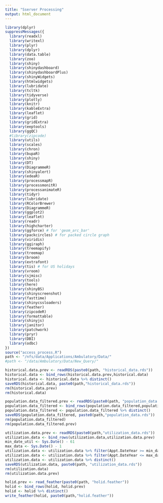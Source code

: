 ---
title: "Sserver Processing"
output: html_document
---


```{r cars}
library(dplyr)
suppressMessages({
  library(readxl)
  library(writexl)
  library(plyr)
  library(dplyr)
  library(data.table)
  library(zoo)
  library(shiny)
  library(shinydashboard)
  library(shinydashboardPlus)
  library(shinyWidgets)
  library(htmlwidgets)
  library(lubridate)
  library(tcltk)
  library(tidyverse)
  library(plotly)
  library(knitr)
  library(kableExtra)
  library(leaflet)
  library(grid)
  library(gridExtra)
  library(eeptools)
  library(ggQC)
  #library(zipcode)
  library(utils)
  library(scales)
  library(chron)
  library(bupaR)
  library(shiny)
  library(DT)
  library(DiagrammeR)
  library(shinyalert)
  library(edeaR)
  library(processmapR)
  library(processmonitR)
  library(processanimateR)
  library(tidyr)
  library(lubridate)
  library(RColorBrewer)
  library(DiagrammeR)
  library(ggplot2)
  library(leaflet)
  library(readr)
  library(highcharter)
  library(ggforce) # for 'geom_arc_bar'
  library(packcircles) # for packed circle graph
  library(viridis)
  library(ggiraph)
  library(treemapify)
  library(treemap)
  library(broom)
  library(extrafont)
  library(tis) # for US holidays
  library(vroom)
  library(sjmisc)
  library(tools)
  library(here)
  library(shinyBS)
  library(shinyscreenshot)
  library(fasttime)
  library(shinycssloaders)
  library(feather)
  library(zipcodeR)
  library(formattable)
  library(shinyjs)
  library(janitor)
  library(patchwork)
  library(pryr)
  library(DBI)
  library(odbc)
})
source("access_process.R")
path <- "/nfs/data/Applications/Ambulatory/Data/"
#path <- "/data/Ambulatory/Data/New_Query/"

historical.data.prev <- readRDS(paste0(path, "historical_data.rds"))
historical.data <- bind_rows(historical.data.prev,historical.data)
historical.data <- historical.data %>% distinct()
saveRDS(historical.data, paste0(path,"historical_data.rds"))
rm(historical.data.prev)
rm(historical.data)

population.data_filtered.prev <- readRDS(paste0(path, "population_data.rds"))
population.data_filtered <- bind_rows(population.data_filtered,population.data_filtered.prev)
population.data_filtered <- population.data_filtered %>% distinct()
saveRDS(population.data_filtered, paste0(path,"population_data.rds"))
rm(population.data_filtered)
rm(population.data_filtered.prev)

utilization.data.prev <- readRDS(paste0(path,"utilization_data.rds"))
utilization.data <- bind_rows(utilization.data,utilization.data.prev)
min_date_util <- Sys.Date() - 61
max_data <- Sys.Date() - 1
utilization.data <- utilization.data %>% filter(Appt.DateYear >= min_date_util)
utilization.data <- utilization.data %>% filter(Appt.DateYear <= max_date_util)
utilization.data <- utilization.data %>% distinct()
saveRDS(utilization.data, paste0(path, "utilization_data.rds"))
rm(utilization.data)
rm(utilization.data.prev)

holid.prev <- read_feather(paste0(path, "holid.feather"))
holid <- bind_rows(holid, holid.prev)
holid <- holid %>% distinct()
write_feather(holid, paste0(path,"holid.feather"))


```

